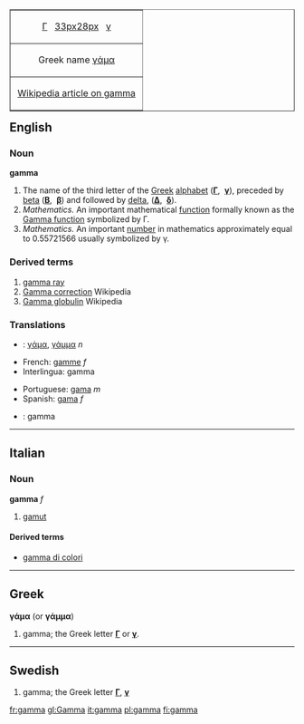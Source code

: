 <table align="right"  border="1" cellpadding="2" cellspacing="0">
  <tr align="center">
    <td>[[Γ]]&nbsp;&nbsp; [[image:Greek_uc_gamma.png|33px]][[image:Greek_lc_gamma.png|28px]] &nbsp;&nbsp;[[γ]]</td>
    </tr>
  <tr align="center">
    <td>Greek name [[γάμα]]</td>
    </tr>
  <tr align="center">
    <td>&nbsp;[[w:Gamma|Wikipedia article on gamma]]&nbsp;</td>
    </tr>
</table>


==English==

===Noun===
'''gamma'''
# The name of the third letter of the [[Greek]] [[alphabet]] ('''[[Γ]]''', &nbsp;'''[[γ]]'''), preceded by [[beta]] ('''[[Β]]''', &nbsp;'''[[β]]''') and followed by [[delta]], ('''[[Δ]]''', &nbsp;'''[[δ]]''').
# ''Mathematics.'' An important mathematical [[function]] formally known as the [[w:Gamma function|Gamma function]] symbolized by Γ.
# ''Mathematics.'' An important [[number]] in mathematics approximately equal to 0.55721566 usually symbolized by γ.

===Derived terms===
# [[gamma ray]]
# [[w:Gamma correction|Gamma correction]] Wikipedia
# [[w:Gamma globulin|Gamma globulin]] Wikipedia

===Translations===
{{top}}
*{{el}}: [[γάμα]], [[γάμμα]] ''n'' 
*French: [[gamme]] ''f''
*Interlingua: gamma
{{mid}}
*Portuguese: [[gama]] ''m''
*Spanish: [[gama]] ''f''
*{{sv}}: gamma
{{bottom}}
----

==Italian==
===Noun===
'''gamma''' ''f''
# [[gamut]]

====Derived terms====
*[[gamma di colori]]<!-- only if it's a set-phrase -->

----

==Greek==
'''γάμα''' (or '''γάμμα''')

# gamma; the Greek letter '''[[Γ]]''' or '''[[γ]]'''.

----

==Swedish==
#gamma; the Greek letter '''[[Γ]]''', '''[[γ]]'''

[[fr:gamma]]
[[gl:Gamma]]
[[it:gamma]]
[[pl:gamma]]
[[fi:gamma]]